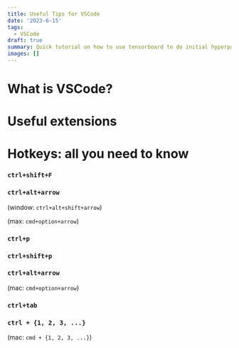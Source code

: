 ```yaml
---
title: Useful Tips for VSCode
date: '2023-6-15'
tags: 
  - VSCode
draft: true
summary: Quick tutorial on how to use tensorboard to do initial hyperparameter tuning with pytorch lightning.
images: []
---
```


# What is VSCode?

# Useful extensions

# Hotkeys: all you need to know

### `ctrl+shift+F`

### `ctrl+alt+arrow`

(window: `ctrl+alt+shift+arrow`)

(max: `cmd+option+arrow`)

### `ctrl+p`

### `ctrl+shift+p`

### `ctrl+alt+arrow`

(mac: `cmd+option+arrow`)

### `ctrl+tab`

### `ctrl + {1, 2, 3, ...}`

(mac: `cmd + {1, 2, 3, ...}`)

#
